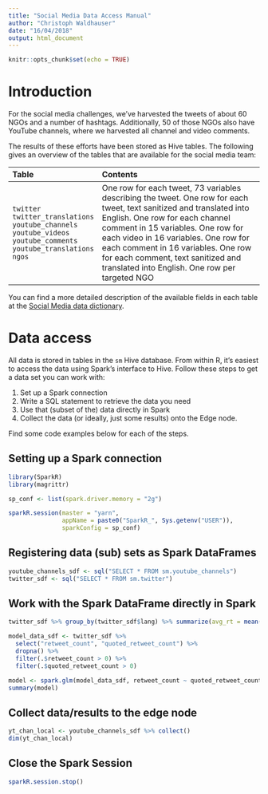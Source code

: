 ```yaml
---
title: "Social Media Data Access Manual"
author: "Christoph Waldhauser"
date: "16/04/2018"
output: html_document
---
```


```r
knitr::opts_chunk$set(echo = TRUE)
```

# Introduction

For the social media challenges, we've harvested the tweets of about 60 NGOs and a number of hashtags. Additionally, 50 of those NGOs also have YouTube channels, where we harvested all channel and video comments.

The results of these efforts have been stored as Hive tables. The following gives an overview of the tables that are available for the social media team:

--------------------------------------------------------------------------------------------
Table                  Contents
---------------------- ---------------------------------------------------------------------
`twitter`              One row for each tweet, 73 variables describing the tweet.
`twitter_translations` One row for each tweet, text sanitized and translated into English. 
`youtube_channels`     One row for each channel comment in 15 variables.
`youtube_videos`       One row for each video in 16 variables.
`youtube_comments`     One row for each comment in 16 variables.
`youtube_translations` One row for each comment, text sanitized and translated into English.
`ngos`                 One row per targeted NGO
--------------------------------------------------------------------------------------------

You can find a more detailed description of the available fields in each table at the [Social Media data dictionary](https://github.com/MichalMilkowski1989/Datathon-Vienna-2018/wiki/Social-Media-Data-Dictionary).

# Data access

All data is stored in tables in the `sm` Hive database. From within R, it's easiest to access the data
using Spark's interface to Hive. Follow these steps to get a data set you can work with:

1. Set up a Spark connection
2. Write a SQL statement to retrieve the data you need
3. Use that (subset of the) data directly in Spark
4. Collect the data (or ideally, just some results) onto the Edge node.

Find some code examples below for each of the steps.

## Setting up a Spark connection

```r
library(SparkR)
library(magrittr)

sp_conf <- list(spark.driver.memory = "2g")

sparkR.session(master = "yarn",
               appName = paste0("SparkR_", Sys.getenv("USER")),
               sparkConfig = sp_conf)
```

## Registering data (sub) sets as Spark DataFrames

```r
youtube_channels_sdf <- sql("SELECT * FROM sm.youtube_channels")
twitter_sdf <- sql("SELECT * FROM sm.twitter")
```

## Work with the Spark DataFrame directly in Spark

```r

twitter_sdf %>% group_by(twitter_sdf$lang) %>% summarize(avg_rt = mean(twitter_sdf$retweet_count)) %>% head()

model_data_sdf <- twitter_sdf %>%
  select("retweet_count", "quoted_retweet_count") %>%
  dropna() %>%
  filter(.$retweet_count > 0) %>%
  filter(.$quoted_retweet_count > 0)

model <- spark.glm(model_data_sdf, retweet_count ~ quoted_retweet_count, family = "poisson")
summary(model)
```

## Collect data/results to the edge node

```r
yt_chan_local <- youtube_channels_sdf %>% collect()
dim(yt_chan_local)
```

## Close the Spark Session

```r
sparkR.session.stop()
```
